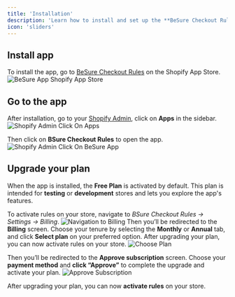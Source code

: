 ```yaml
---
title: 'Installation'
description: 'Learn how to install and set up the **BeSure Checkout Rules** app in your Shopify store to start customizing and enhancing your checkout experience.'
icon: 'sliders'
---
```


## Install app
To install the app, go to [BeSure Checkout Rules](https://apps.shopify.com/checkout-rules) on the Shopify App Store.
<img
  src="/images/installation/besure-app-shopify-app-store.webp"
  alt="BeSure App Shopify App Store"
/>

## Go to the app
After installation, go to your [Shopify Admin](https://admin.shopify.com), click on **Apps** in the sidebar.
<img
  src="/images/installation/shopify-admin-click-on-apps.webp"
  alt="Shopify Admin Click On Apps"
/>

Then click on **BSure Checkout Rules** to open the app.
<img
  src="/images/installation/shopify-admin-click-on-besure-app.webp"
  alt="Shopify Admin Click On BeSure App"
/>

## Upgrade your plan

When the app is installed, the **Free Plan** is activated by default. This plan is intended for **testing** or **development** stores and lets you explore the app's features.

To activate rules on your store, navigate to _BSure Checkout Rules → Settings → Billing_.
<img
  src="/images/installation/navigation-to-billing.webp"
  alt="Navigation to Billing"
/>
Then you’ll be redirected to the **Billing** screen. Choose your tenure by selecting the **Monthly** or **Annual** tab, and click **Select plan** on your preferred option. After upgrading your plan, you can now activate rules on your store.
<img
  src="/images/installation/choose-plan.webp"
  alt="Choose Plan"
/>

Then you’ll be redirected to the **Approve subscription** screen. Choose your **payment method** and **click “Approve”** to complete the upgrade and activate your plan.
<img
  src="/images/installation/approve-subscription.webp"
  alt="Approve Subscription"
/>

After upgrading your plan, you can now **activate rules** on your store.




